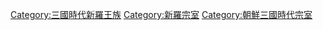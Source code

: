 [[Category:三國時代新羅王族|Category:三國時代新羅王族]]
[[Category:新羅宗室|Category:新羅宗室]]
[[Category:朝鮮三國時代宗室|Category:朝鮮三國時代宗室]]